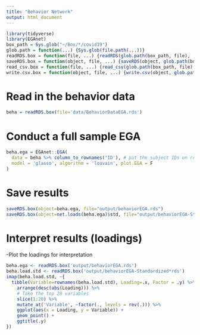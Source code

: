 ```yaml
---
title: "Behavior Network"
output: html_document
---
```

```r
library(tidyverse)
library(EGAnet)
box_path = Sys.glob("~/Box/*/covid19")
glob.path = function(...) {Sys.glob(file.path(...))}
readRDS.box = function(file, ...) {readRDS(glob.path(box_path, file), ...)}
saveRDS.box = function(object, file, ...) {saveRDS(object, glob.path(box_path, file), ...)}
read_csv.box = function(file, ...) {read_csv(glob.path(box_path, file), ...)}
write.csv.box = function(object, file, ...) {write.csv(object, glob.path(box_path, file), ...)}
```


# Read in the behavior data
```r
beha = readRDS.box(file='data/BehaviorDataEGA.rds')
```


# Conduct a full sample EGA
```r
beha.ega = EGAnet::EGA(
  data = beha %>% column_to_rownames('ID'), # put the subject IDs on rownames
  model = 'glasso', algorithm = 'louvain', plot.EGA = F
)
```


# Save results
```r
saveRDS.box(object=beha.ega, file="output/behaviorEGA.rds")
saveRDS.box(object=net.loads(beha.ega)$std, file="output/behaviorEGA-StandardizedLoadings.rds")
```


# Interpret results (loadings)

-Plot the loadings for interpretation
```r
beha.ega <- readRDS.box('output/behaviorEGA.rds')
beha.load.std <- readRDS.box('output/behaviorEGA-Standardized*rds')
imap(beha.load.std, ~{
  tibble(Variable=rownames(beha.load.std), Loading=.x, Factor = .y) %>%
    arrange(desc(abs(Loading))) %>%
    # Take the top 20 variables
    slice(1:20) %>%
    mutate_at('Variable', ~factor(., levels = rev(.))) %>%
    ggplot(aes(x = Loading, y = Variable)) +
    geom_point() +
    ggtitle(.y)
})
```

